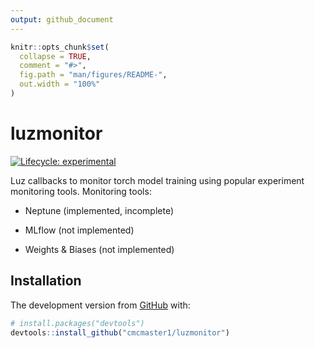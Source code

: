 ```yaml
---
output: github_document
---
```


<!-- README.md is generated from README.Rmd. Please edit that file -->

```r
knitr::opts_chunk$set(
  collapse = TRUE,
  comment = "#>",
  fig.path = "man/figures/README-",
  out.width = "100%"
)
```

# luzmonitor

<!-- badges: start -->

[![Lifecycle: experimental](https://img.shields.io/badge/lifecycle-experimental-orange.svg)](https://lifecycle.r-lib.org/articles/stages.html#experimental)

<!-- badges: end -->

Luz callbacks to monitor torch model training using popular experiment monitoring tools. Monitoring tools:

-   Neptune (implemented, incomplete)

-   MLflow (not implemented)

-   Weights & Biases (not implemented)

## Installation

The development version from [GitHub](https://github.com/) with:

``` r
# install.packages("devtools")
devtools::install_github("cmcmaster1/luzmonitor")
```
